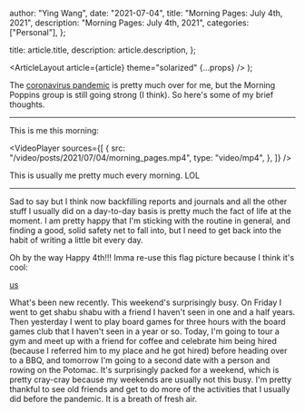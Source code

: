 
  author: "Ying Wang",
  date: "2021-07-04",
  title: "Morning Pages: July 4th, 2021",
  description: "Morning Pages: July 4th, 2021",
  categories: ["Personal"],
};

  title: article.title,
  description: article.description,
};

  <ArticleLayout article={article} theme="solarized" {...props} />
);

The [coronavirus
pandemic](https://en.wikipedia.org/wiki/2019-20_coronavirus_pandemic) is pretty
much over for me, but the Morning Poppins group is still going strong (I think).
So here's some of my brief thoughts.

---

This is me this morning:

<VideoPlayer
  sources={[
    {
      src: "/video/posts/2021/07/04/morning_pages.mp4",
      type: "video/mp4",
    },
  ]}
/>

This is usually me pretty much every morning. LOL

---

Sad to say but I think now backfilling reports and journals and all the other
stuff I usually did on a day-to-day basis is pretty much the fact of life at the
moment. I am pretty happy that I'm sticking with the routine in general, and
finding a good, solid safety net to fall into, but I need to get back into the
habit of writing a little bit every day.

Oh by the way Happy 4th!!! Imma re-use this flag picture because I think it's
cool:

[us](/img/posts/2020/11/08/flag.jpg)

What's been new recently. This weekend's surprisingly busy. On Friday I went to
get shabu shabu with a friend I haven't seen in one and a half years. Then
yesterday I went to play board games for three hours with the board games club
that I haven't seen in a year or so. Today, I'm going to tour a gym and meet up
with a friend for coffee and celebrate him being hired (because I referred him
to my place and he got hired) before heading over to a BBQ, and tomorrow I'm
going to a second date with a person and rowing on the Potomac. It's
surprisingly packed for a weekend, which is pretty cray-cray because my weekends
are usually not this busy. I'm pretty thankful to see old friends and get to do
more of the activities that I usually did before the pandemic. It is a breath of
fresh air.
